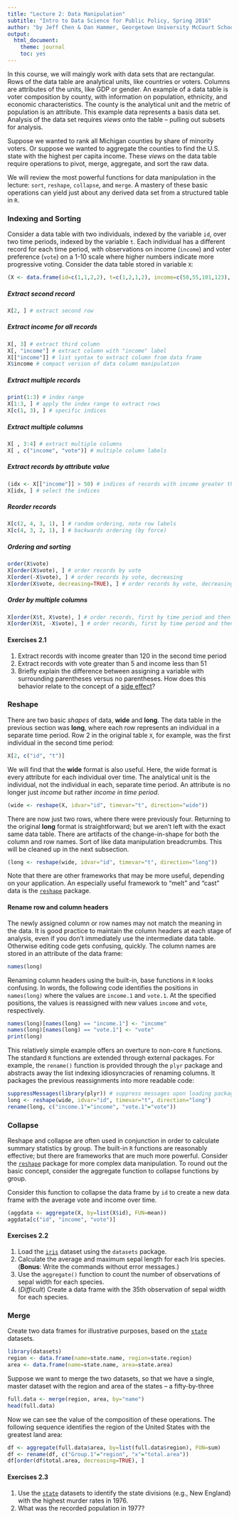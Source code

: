 ```yaml
---
title: "Lecture 2: Data Manipulation"
subtitle: "Intro to Data Science for Public Policy, Spring 2016"
author: "by Jeff Chen & Dan Hammer, Georgetown University McCourt School of Public Policy"
output: 
  html_document: 
    theme: journal
    toc: yes
---
```



In this course, we will maingly work with data sets that are rectangular.  Rows of the data table are analytical units, like countries or voters.  Columns are attributes of the units, like GDP or gender.  An example of a data table is voter composition by county, with information on population, ethnicity, and economic characteristics.  The county is the analytical unit and the metric of population is an attribute.  This example data represents a basis data set.  Analysis of the data set requires *views* onto the table -- pulling out subsets for analysis.

Suppose we wanted to rank all Michigan counties by share of minority voters.  Or suppose we wanted to aggregate the counties to find the U.S. state with the highest per capita income.  These *views* on the data table require operations to pivot, merge, aggregate, and sort the raw data.  

We will review the most powerful functions for data manipulation in the lecture: `sort`, `reshape`, `collapse`, and `merge`.  A mastery of these basic operations can yield just about any derived data set from a structured table in `R`.

### Indexing and Sorting

Consider a data table with two individuals, indexed by the variable `id`, over two time periods, indexed by the variable `t`.  Each individual has a different record for each time period, with observations on income (`income`) and voter preference (`vote`) on a 1-10 scale where higher numbers indicate more progressive voting.  Consider the data table stored in variable `X`:

```r
(X <- data.frame(id=c(1,1,2,2), t=c(1,2,1,2), income=c(50,55,101,123), vote=c(8,7,4,3)))
```

##### Extract second record
```r
X[2, ] # extract second row
```

##### Extract income for all records
```r
X[, 3] # extract third column
X[, "income"] # extract column with "income" label
X[["income"]] # list syntax to extract column from data frame
X$income # compact version of data column manipulation
```

##### Extract multiple records
```r
print(1:3) # index range
X[1:3, ] # apply the index range to extract rows
X[c(1, 3), ] # specific indices
```

##### Extract multiple columns
```r
X[ , 3:4] # extract multiple columns
X[ , c("income", "vote")] # multiple column labels
```

##### Extract records by attribute value
```r
(idx <- X[["income"]] > 50) # indices of records with income greater than 50
X[idx, ] # select the indices
```

##### Reorder records
```r
X[c(2, 4, 3, 1), ] # random ordering, note row labels
X[c(4, 3, 2, 1), ] # backwards ordering (by force)
```

##### Ordering and sorting
```r
order(X$vote)
X[order(X$vote), ] # order records by vote
X[order(-X$vote), ] # order records by vote, decreasing
X[order(X$vote, decreasing=TRUE), ] # order records by vote, decreasing
```

##### Order by multiple columns
```r
X[order(X$t, X$vote), ] # order records, first by time period and then by vote
X[order(X$t, -X$vote), ] # order records, first by time period and then dec. by vote
```

#### Exercises 2.1

1. Extract records with income greater than 120 in the second time period
2. Extract records with vote greater than 5 and income less than 51
3. Briefly explain the difference between assigning a variable with surrounding parentheses versus no parentheses.  How does this behavior relate to the concept of a [side effect](https://en.wikipedia.org/wiki/Side_effect_(computer_science))?


### Reshape

There are two basic *shapes* of data, **wide** and **long**.  The data table in the previous section was **long**, where each row represents an individual in a separate time period.  Row 2 in the original table `X`, for example, was the first individual in the second time period:

```r
X[2, c("id", "t")]
```

We will find that the **wide** format is also useful.  Here, the wide format is every attribute for each individual over time.  The analytical unit is the individual, not the individual in each, separate time period.  An attribute is no longer just *income* but rather *income in time period*.  

```r
(wide <- reshape(X, idvar="id", timevar="t", direction="wide"))
```

There are now just two rows, where there were previously four.  Returning to the original **long** format is straightforward; but we aren't left with the exact same data table.  There are artifacts of the change-in-shape for both the column and row names.  Sort of like data manipulation breadcrumbs.  This will be cleaned up in the next subsection.

```r
(long <- reshape(wide, idvar="id", timevar="t", direction="long"))
```

Note that there are other frameworks that may be more useful, depending on your application.  An especially useful framework to "melt" and "cast" data is the [`reshape`](http://w.statpower.net/Content/MLRM/Lab/Reshape%20Paper.pdf) package.

#### Rename row and column headers

The newly assigned column or row names may not match the meaning in the data.  It is good practice to maintain the column headers at each stage of analysis, even if you don't immediately use the intermediate data table.  Otherwise editing code gets confusing, quickly.  The column names are stored in an attribute of the data frame:

```r
names(long)
```

Renaming column headers using the built-in, base functions in `R` looks confusing.  In words, the following code identifies the positions in `names(long)` where the values are `income.1` and `vote.1`.  At the specified positions, the values is reassigned with new values `income` and `vote`, respectively.

```r
names(long)[names(long) == "income.1"] <- "income"
names(long)[names(long) == "vote.1"] <- "vote"
print(long)
```

This relatively simple example offers an overture to non-core `R` functions.  The standard `R` functions are extended through external packages.  For example, the `rename()` function is provided through the `plyr` package and abstracts away the list indexing idiosyncracies of renaming columns.  It packages the previous reassignments into more readable code:

```r
suppressMessages(library(plyr)) # suppress messages upon loading package
long <- reshape(wide, idvar="id", timevar="t", direction="long")
rename(long, c("income.1"="income", "vote.1"="vote"))
```

### Collapse

Reshape and collapse are often used in conjunction in order to calculate summary statistics by group.  The built-in `R` functions are reasonably effective; but there are frameworks that are much more powerful.  Consider the [`reshape`](http://w.statpower.net/Content/MLRM/Lab/Reshape%20Paper.pdf) package for more complex data manipulation.  To round out the basic concept, consider the aggregate function to collapse functions by group.

Consider this function to collapse the data frame by `id` to create a new data frame with the average vote and income over time.

```r
(aggdata <- aggregate(X, by=list(X$id), FUN=mean))
aggdata[c("id", "income", "vote")]
```

#### Exercises 2.2

1. Load the [`iris`](http://stat.ethz.ch/R-manual/R-devel/library/datasets/html/iris.html) dataset using the `datasets` package.
2. Calculate the average and maximum sepal length for each Iris species. (**Bonus**: Write the commands without error messages.) 
3. Use the `aggregate()` function to count the number of observations of sepal width for each species.
4. (*Difficult*) Create a data frame with the 35th observation of sepal width for each species.

### Merge

Create two data frames for illustrative purposes, based on the [`state`](http://stat.ethz.ch/R-manual/R-devel/library/datasets/html/state.html) datasets.  

```r
library(datasets)
region <- data.frame(name=state.name, region=state.region)
area <- data.frame(name=state.name, area=state.area)
```

Suppose we want to merge the two datasets, so that we have a single, master dataset with the region and area of the states -- a fifty-by-three

```r
full.data <- merge(region, area, by="name")
head(full.data)
```

Now we can see the value of the composition of these operations.  The following sequence identifies the region of the United States with the greatest land area:

```r
df <- aggregate(full.data$area, by=list(full.data$region), FUN=sum)
df <- rename(df, c("Group.1"="region", "x"="total.area"))
df[order(df$total.area, decreasing=TRUE), ]
```

#### Exercises 2.3

1. Use the [`state`](http://stat.ethz.ch/R-manual/R-devel/library/datasets/html/state.html) datasets to identify the state divisions (e.g., New England) with the highest murder rates in 1976.
2. What was the recorded population in 1977?



